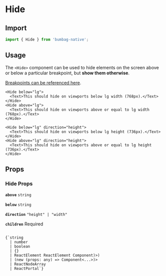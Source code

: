# Hide

## Import

```jsx
import { Hide } from 'bumbag-native';
```

## Usage

The `<Hide>` component can be used to hide elements on the screen above or below a particular breakpoint, but **show them otherwise**.

[Breakpoints can be referenced here](/native/breakpoints).

```jsx-live
<Hide below="lg">
  <Text>This should hide on viewports below lg width (768px).</Text>
</Hide>
<Hide above="lg">
  <Text>This should hide on viewports above or equal to lg width (768px).</Text>
</Hide>
```

```jsx-live
<Hide below="lg" direction="height">
  <Text>This should hide on viewports below lg height (736px).</Text>
</Hide>
<Hide above="lg" direction="height">
  <Text>This should hide on viewports above or equal to lg height (736px).</Text>
</Hide>
```

## Props

### Hide Props

<!-- Automatically generated -->

**<Code fontSize="150" marginRight="major-1">above</Code>** <Code fontSize="100" palette="primary">string</Code> 

<Divider marginTop="major-2" marginBottom="major-2" />

**<Code fontSize="150" marginRight="major-1">below</Code>** <Code fontSize="100" palette="primary">string</Code> 

<Divider marginTop="major-2" marginBottom="major-2" />

**<Code fontSize="150" marginRight="major-1">direction</Code>** <Code fontSize="100" palette="primary">&#34;height&#34; | &#34;width&#34;</Code> 

<Divider marginTop="major-2" marginBottom="major-2" />

**<Code fontSize="150" marginRight="major-1">children</Code>**  <Text marginLeft="major-1" fontSize="150" textTransform="uppercase" color="gray">Required</Text>

<Code isBlock palette="primary" fontSize="150" padding="minor-1" marginBottom="major-2">
{`string
  | number
  | boolean
  | {}
  | ReactElement<any, string
  | ((props: any) => ReactElement<any, string
  | ...
  | (new (props: any) => Component<any, any, any>)>)
  | (new (props: any) => Component<...>)>
  | ReactNodeArray
  | ReactPortal`}
</Code>

<Divider marginTop="major-2" marginBottom="major-2" />
